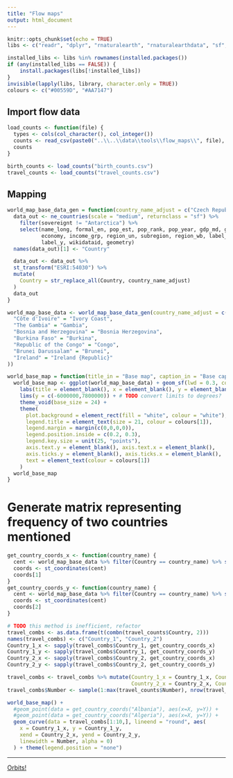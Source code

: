 ```yaml
---
title: "Flow maps"
output: html_document
---
```


```r
knitr::opts_chunk$set(echo = TRUE)
libs <- c("readr", "dplyr", "rnaturalearth", "rnaturalearthdata", "sf", "stringr", "gganimate")

installed_libs <- libs %in% rownames(installed.packages())
if (any(installed_libs == FALSE)) {
    install.packages(libs[!installed_libs])
}
invisible(lapply(libs, library, character.only = TRUE))
colours <- c("#00559D", "#AA7147")
```

## Import flow data

```r
load_counts <- function(file) {
  types <- cols(col_character(), col_integer())
  counts <- read_csv(paste0("..\\..\\data\\tools\\flow_maps\\", file), col_types = types)
  counts
}

birth_counts <- load_counts("birth_counts.csv")
travel_counts <- load_counts("travel_counts.csv")
```

## Mapping

```r
world_map_base_data_gen = function(country_name_adjust = c("Czech Republic" = "Czech Republic")) {
  data_out <- ne_countries(scale = "medium", returnclass = "sf") %>%
    filter(sovereignt != "Antarctica") %>%
    select(name_long, formal_en, pop_est, pop_rank, pop_year, gdp_md, gdp_year,
           economy, income_grp, region_un, subregion, region_wb, label_x,
           label_y, wikidataid, geometry)
  names(data_out)[1] <- "Country"

  data_out <- data_out %>%
  st_transform("ESRI:54030") %>%
  mutate(
    Country = str_replace_all(Country, country_name_adjust)
  )
  data_out
}

world_map_base_data <- world_map_base_data_gen(country_name_adjust = c(
  "Côte d'Ivoire" = "Ivory Coast",
  "The Gambia" = "Gambia",
  "Bosnia and Herzegovina" = "Bosnia Herzegovina",
  "Burkina Faso" = "Burkina",
  "Republic of the Congo" = "Congo",
  "Brunei Darussalam" = "Brunei",
  "Ireland" = "Ireland {Republic}"
))
```

```r
world_base_map = function(title_in = "Base map", caption_in = "Base caption") {
  world_base_map <- ggplot(world_map_base_data) + geom_sf(lwd = 0.3, colour = "white") +
    labs(title = element_blank(), x = element_blank(), y = element_blank()) +
    lims(y = c(-6000000,7800000)) + # TODO convert limits to degrees?
    theme_void(base_size = 24) +
    theme(
      plot.background = element_rect(fill = "white", colour = "white"),
      legend.title = element_text(size = 21, colour = colours[1]),
      legend.margin = margin(c(0,0,0,0)),
      legend.position.inside = c(0.2, 0.3),
      legend.key.size = unit(25, "points"),
      axis.text.y = element_blank(), axis.text.x = element_blank(),
      axis.ticks.y = element_blank(), axis.ticks.x = element_blank(),
      text = element_text(colour = colours[1])
    )
  world_base_map
}
```

# Generate matrix representing frequency of two countries mentioned

```r
get_country_coords_x <- function(country_name) {
  cent <- world_map_base_data %>% filter(Country == country_name) %>% st_geometry() %>% st_centroid()
  coords <- st_coordinates(cent)
  coords[1]
}
get_country_coords_y <- function(country_name) {
  cent <- world_map_base_data %>% filter(Country == country_name) %>% st_geometry() %>% st_centroid()
  coords <- st_coordinates(cent)
  coords[2]
}
```

```r
# TODO this method is inefficient, refactor
travel_combs <- as.data.frame(t(combn(travel_counts$Country, 2)))
names(travel_combs) <- c("Country_1", "Country_2")
Country_1_x <- sapply(travel_combs$Country_1, get_country_coords_x)
Country_1_y <- sapply(travel_combs$Country_1, get_country_coords_y)
Country_2_x <- sapply(travel_combs$Country_2, get_country_coords_x)
Country_2_y <- sapply(travel_combs$Country_2, get_country_coords_y)
```

```r
travel_combs <- travel_combs %>% mutate(Country_1_x = Country_1_x, Country_1_y = Country_1_y,
                                        Country_2_x = Country_2_x, Country_2_y = Country_2_y)
travel_combs$Number <- sample(1:max(travel_counts$Number), nrow(travel_combs), replace = TRUE)
```


```r
world_base_map() +
  #geom_point(data = get_country_coords("Albania"), aes(x=X, y=Y)) +
  #geom_point(data = get_country_coords("Algeria"), aes(x=X, y=Y)) +
  geom_curve(data = travel_combs[1:10,], lineend = "round", aes(
    x = Country_1_x, y = Country_1_y,
    xend = Country_2_x, yend = Country_2_y,
    linewidth = Number, alpha = 0)
  ) + theme(legend.position = "none")
```

***

[Orbits!](../index.html)
